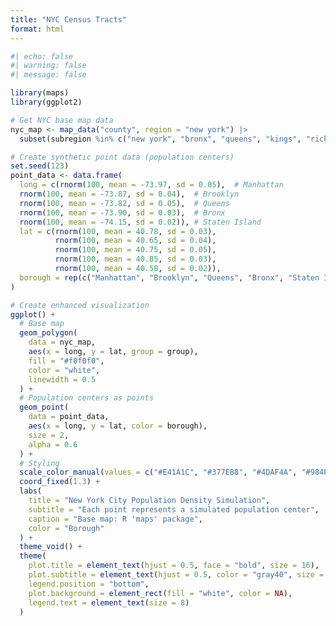 ```yaml
---
title: "NYC Census Tracts"
format: html
---
```


```r
#| echo: false
#| warning: false
#| message: false

library(maps)
library(ggplot2)

# Get NYC base map data
nyc_map <- map_data("county", region = "new york") |>
  subset(subregion %in% c("new york", "bronx", "queens", "kings", "richmond"))

# Create synthetic point data (population centers)
set.seed(123)
point_data <- data.frame(
  long = c(rnorm(100, mean = -73.97, sd = 0.05),  # Manhattan
  rnorm(100, mean = -73.87, sd = 0.04),  # Brooklyn
  rnorm(100, mean = -73.82, sd = 0.05),  # Queens
  rnorm(100, mean = -73.90, sd = 0.03),  # Bronx
  rnorm(100, mean = -74.15, sd = 0.02)), # Staten Island
  lat = c(rnorm(100, mean = 40.78, sd = 0.03),
          rnorm(100, mean = 40.65, sd = 0.04),
          rnorm(100, mean = 40.75, sd = 0.05),
          rnorm(100, mean = 40.85, sd = 0.03),
          rnorm(100, mean = 40.58, sd = 0.02)),
  borough = rep(c("Manhattan", "Brooklyn", "Queens", "Bronx", "Staten Island"), each = 100)
)

# Create enhanced visualization
ggplot() +
  # Base map
  geom_polygon(
    data = nyc_map,
    aes(x = long, y = lat, group = group),
    fill = "#f0f0f0",
    color = "white",
    linewidth = 0.5
  ) +
  # Population centers as points
  geom_point(
    data = point_data,
    aes(x = long, y = lat, color = borough),
    size = 2,
    alpha = 0.6
  ) +
  # Styling
  scale_color_manual(values = c("#E41A1C", "#377EB8", "#4DAF4A", "#984EA3", "#FF7F00")) +
  coord_fixed(1.3) +
  labs(
    title = "New York City Population Density Simulation",
    subtitle = "Each point represents a simulated population center",
    caption = "Base map: R 'maps' package",
    color = "Borough"
  ) +
  theme_void() +
  theme(
    plot.title = element_text(hjust = 0.5, face = "bold", size = 16),
    plot.subtitle = element_text(hjust = 0.5, color = "gray40", size = 10),
    legend.position = "bottom",
    plot.background = element_rect(fill = "white", color = NA),
    legend.text = element_text(size = 8)
  )
```
